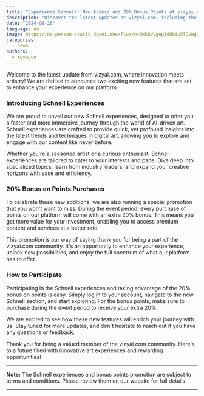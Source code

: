 ```yaml
---
title: "Experience Schnell: New Access and 20% Bonus Points at vizyai.com"
description: "Discover the latest updates at vizyai.com, including the introduction of Schnell experiences and a special 20% bonus on points purchases during the event period."
date: "2024-08-26"
language: en
image: https://no-person-static.douni.one/flux/ntMXbQvVgepIdN8iU5lOVWgCeUtc0xFE.jpg
categories:
  - news
authors:
  - koyaguo
---
```


Welcome to the latest update from vizyai.com, where innovation meets artistry! We are thrilled to announce two exciting new features that are set to enhance your experience on our platform.

### Introducing Schnell Experiences

We are proud to unveil our new Schnell experiences, designed to offer you a faster and more immersive journey through the world of AI-driven art. Schnell experiences are crafted to provide quick, yet profound insights into the latest trends and techniques in digital art, allowing you to explore and engage with our content like never before.

Whether you're a seasoned artist or a curious enthusiast, Schnell experiences are tailored to cater to your interests and pace. Dive deep into specialized topics, learn from industry leaders, and expand your creative horizons with ease and efficiency.

### 20% Bonus on Points Purchases

To celebrate these new additions, we are also running a special promotion that you won't want to miss. During the event period, every purchase of points on our platform will come with an extra 20% bonus. This means you get more value for your investment, enabling you to access premium content and services at a better rate.

This promotion is our way of saying thank you for being a part of the vizyai.com community. It's an opportunity to enhance your experience, unlock new possibilities, and enjoy the full spectrum of what our platform has to offer.

### How to Participate

Participating in the Schnell experiences and taking advantage of the 20% bonus on points is easy. Simply log in to your account, navigate to the new Schnell section, and start exploring. For the bonus points, make sure to purchase during the event period to receive your extra 20%.

We are excited to see how these new features will enrich your journey with us. Stay tuned for more updates, and don't hesitate to reach out if you have any questions or feedback.

Thank you for being a valued member of the vizyai.com community. Here's to a future filled with innovative art experiences and rewarding opportunities!

---

**Note:** The Schnell experiences and bonus points promotion are subject to terms and conditions. Please review them on our website for full details.

---
